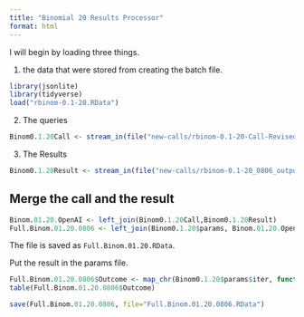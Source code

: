 ```yaml
---
title: "Binomial 20 Results Processor"
format: html
---
```


I will begin by loading three things.  

1. the data that were stored from creating the batch file.

```r
library(jsonlite)
library(tidyverse)
load("rbinom-0.1-20.RData")
```

2. The queries

```r
Binom0.1.20Call <- stream_in(file("new-calls/rbinom-0.1-20-Call-Revised-0806.jsonl"))
```

3. The Results

```r
Binom0.1.20Result <- stream_in(file("new-calls/rbinom-0.1-20_0806_output.jsonl"))
```

## Merge the call and the result

```r
Binom.01.20.OpenAI <- left_join(Binom0.1.20Call,Binom0.1.20Result)
Full.Binom.01.20.0806 <- left_join(Binom0.1.20$params, Binom.01.20.OpenAI)
```

The file is saved as `Full.Binom.01.20.RData`.

Put the result in the params file.

```r
Full.Binom.01.20.0806$Outcome <- map_chr(Binom0.1.20$params$iter, function(x) { unlist(Binom0.1.20Result$response$body$choices[[x]][[2]][2]) })
table(Full.Binom.01.20.0806$Outcome)
```

```r
save(Full.Binom.01.20.0806, file="Full.Binom.01.20.0806.RData")
```

